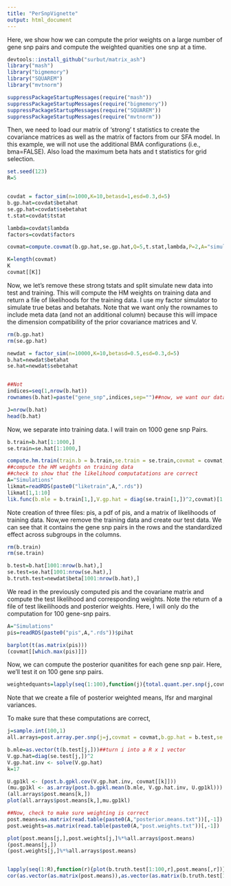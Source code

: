 ```yaml
---
title: "PerSnpVignette"
output: html_document
---
```


Here, we show how we can compute the prior weights on a large number of gene snp pairs and compute the weighted quanities one snp at a time.
```r
devtools::install_github("surbut/matrix_ash")
library("mash")
library("bigmemory")
library("SQUAREM")
library("mvtnorm")

suppressPackageStartupMessages(require("mash"))
suppressPackageStartupMessages(require("bigmemory"))
suppressPackageStartupMessages(require("SQUAREM"))
suppressPackageStartupMessages(require("mvtnorm"))
```

Then, we need to load our matrix of 'strong' t statistics to create the covariance matrices as well as the matrix of factors from our SFA model. In this example, we will not use the additional BMA configurations (i.e., bma=FALSE). Also load the maximum beta hats and t statistics for grid selection.

```r

set.seed(123)
R=5


covdat = factor_sim(n=1000,K=10,betasd=1,esd=0.3,d=5)
b.gp.hat=covdat$betahat
se.gp.hat=covdat$sebetahat
t.stat=covdat$tstat

lambda=covdat$lambda
factors=covdat$factors

covmat=compute.covmat(b.gp.hat,se.gp.hat,Q=5,t.stat,lambda,P=2,A="simulation",factor.mat=factors,bma=TRUE)

K=length(covmat)
K
covmat[[K]]

```
Now, we let's remove these strong tstats and split simulate new data into test and training. This will compute the HM weights on training data and return a file of likelihoods for the training data. I use my factor simulator to simulate true betas and betahats. Note that we want only the rownames to include meta data (and not an additional column) because this will impace the dimension compatibility of the prior covariance matrices and V.

```r
rm(b.gp.hat)
rm(se.gp.hat)

newdat = factor_sim(n=10000,K=10,betasd=0.5,esd=0.3,d=5)
b.hat=newdat$betahat
se.hat=newdat$sebetahat


##Not 
indices=seq(1,nrow(b.hat))
rownames(b.hat)=paste("gene_snp",indices,sep="")##now, we want our data frame to have rownames

J=nrow(b.hat)
head(b.hat)
```

Now, we separate into training data. I will train on 1000 gene snp Pairs.

```r

b.train=b.hat[1:1000,]
se.train=se.hat[1:1000,]

compute.hm.train(train.b = b.train,se.train = se.train,covmat = covmat,A="Simulations")
##compute the HM weights on training data
##check to show that the likelihood computatations are correct
A="Simulations"
likmat=readRDS(paste0("liketrain",A,".rds"))
likmat[1,1:10]
lik.func(b.mle = b.train[1,],V.gp.hat = diag(se.train[1,])^2,covmat)[1:10]
```
Note creation of three files: pis, a pdf of pis, and a matrix  of likelihoods of training data.
Now,we remove the training data and create our test data. We can see that it contains the gene snp pairs in the rows and the standardized effect across subgroups in the columns.

```r
rm(b.train)
rm(se.train)

b.test=b.hat[1001:nrow(b.hat),]
se.test=se.hat[1001:nrow(se.hat),]
b.truth.test=newdat$beta[1001:nrow(b.hat),]
````

We read in the previously computed pis and the covariane matrix and compute the test likelihood and corresponding weights. Note the return of a file of test likeilihoods and posterior weights. Here, I will only do the computation for 100 gene-snp pairs. 

```r
A="Simulations"
pis=readRDS(paste0("pis",A,".rds"))$pihat

barplot(t(as.matrix(pis)))
(covmat[[which.max(pis)]])
```

Now, we can compute the posterior quanitites for each gene snp pair. Here, we'll test it on 100 gene snp pairs.

```r

weightedquants=lapply(seq(1:100),function(j){total.quant.per.snp(j,covmat,b.gp.hat=b.test,se.gp.hat = se.test,pis,A="Simulations",checkpoint = FALSE)})
```

Note that we create a file of posterior weighted means, lfsr and marginal variances.
       
       
To make sure that these computations are correct,

```r



j=sample.int(100,1)
all.arrays=post.array.per.snp(j=j,covmat = covmat,b.gp.hat = b.test,se.gp.hat = se.test)

b.mle=as.vector(t(b.test[j,]))##turn i into a R x 1 vector
V.gp.hat=diag(se.test[j,])^2
V.gp.hat.inv <- solve(V.gp.hat)
k=17

U.gp1kl <- (post.b.gpkl.cov(V.gp.hat.inv, covmat[[k]]))
(mu.gp1kl <- as.array(post.b.gpkl.mean(b.mle, V.gp.hat.inv, U.gp1kl)))
(all.arrays$post.means[k,])
plot(all.arrays$post.means[k,],mu.gp1kl)

##Now, check to make sure weighting is correct
post.means=as.matrix(read.table(paste0(A,"posterior.means.txt"))[,-1])
post.weights=as.matrix(read.table(paste0(A,"post.weights.txt"))[,-1])

plot(post.means[j,],post.weights[j,]%*%all.arrays$post.means)
(post.means[j,])
(post.weights[j,]%*%all.arrays$post.means)


lapply(seq(1:R),function(r){plot(b.truth.test[1:100,r],post.means[,r])})
cor(as.vector(as.matrix(post.means)),as.vector(as.matrix(b.truth.test[1:100,])))

```

